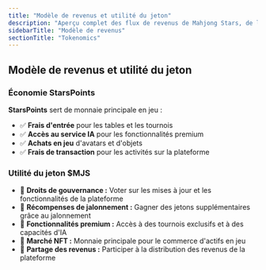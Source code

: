 ```yaml
---
title: "Modèle de revenus et utilité du jeton"
description: "Aperçu complet des flux de revenus de Mahjong Stars, de l'économie StarsPoints et du cadre d'utilité du jeton $MJS"
sidebarTitle: "Modèle de revenus"
sectionTitle: "Tokenomics"
---
```


## Modèle de revenus et utilité du jeton

### Économie StarsPoints
**StarsPoints** sert de monnaie principale en jeu :
- ✅ **Frais d'entrée** pour les tables et les tournois
- ✅ **Accès au service IA** pour les fonctionnalités premium
- ✅ **Achats en jeu** d'avatars et d'objets
- ✅ **Frais de transaction** pour les activités sur la plateforme

### Utilité du jeton $MJS
- 🎯 **Droits de gouvernance :** Voter sur les mises à jour et les fonctionnalités de la plateforme
- 🎯 **Récompenses de jalonnement :** Gagner des jetons supplémentaires grâce au jalonnement
- 🎯 **Fonctionnalités premium :** Accès à des tournois exclusifs et à des capacités d'IA
- 🎯 **Marché NFT :** Monnaie principale pour le commerce d'actifs en jeu
- 🎯 **Partage des revenus :** Participer à la distribution des revenus de la plateforme
